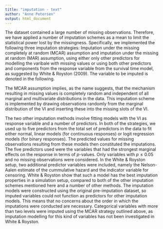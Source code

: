 ```yaml
---
title: "imputation - text"
author: "Anne Petersen"
output: html_document
---
```

The dataset contained a large number of missing observations. Therefore, we have applied a number of imputation schemes as a mean to limit the statistical power lost by the missingness. Specifically, we implemented the following three imputation strategies: Imputation under the missing completely at random (MCAR) assumption and imputation under the missing at random (MAR) assumption, using either only other predictors for modelling the varibale with missing values or using both other predictors and components from the response variable from the survival time model, as suggested by White \& Royston (2009). The variable to be imputed is denoted \textit{VI} in the following. 

The MCAR assumption implies, as the name suggests, that the mechanism resulting in missing values is completely random and independent of all marginal and multivariate distributions in the data. This imputation scheme is implemented by drawing observations randomly from the marginal distribution of the VI and inserting these into the missing slots of the VI.  

The two other imputation methods involve fitting models with the VI as response variable and a number of predictors. In both of the strategies, we used up to five predictors from the total set of predictors in the data to fit either normal, linear models (for continuous responses) or logit regression models (for binary responses). The predicted values for missing observations resulting from these models then constituted the imputations. The five predictors used were the variables that had the strongest marginal effects on the response in terms of $p$-values. Only variables with $p \leq 0.05$ and no missing observations were considered. In the White \& Royston setup, two additional predictor variables were included, namely the Nelson-Aalen estimate of the cummulative hazard and the indicator variable for censoring. White \& Royston show that such a model has the best imputation properties in a simulation setup, compared to both of the other imputation schemes mentioned here and a number of other methods. The imputation models were constructed using the original pre-imputation dataset, so imputed variables could not function as predictors for other imputation models. This means that no concerns about the order in which the imputations were conducted are necessary. Categorical variables with more than two levels were imputed using the MCAR strategy outlined above, as imputation modelling for this kind of variables has not been investigated in White \& Royston.  